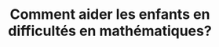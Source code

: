 ---
expert: ""
metadata:
  title: "Comment aider les enfants en difficultés en mathématiques? - Out of the Books"
  description: >-
    Rencontre avec Véronique Degroote de Formalogo
  robots:
    index: true
    follow: true
published: true
title: "Comment aider les enfants en difficultés en mathématiques?"
description: >-
  Rencontre avec Véronique Degroote de Formalogo
publishDate: 2023-05-16T00:00:00.000Z
category: live
tags:
  - live
  - education
image: "https://i.ytimg.com/vi/2E8-0HucvX4/sddefault.jpg"
duration: "53min"
media:
  type: "youtube"
  videoUrl: "https://www.youtube.com/watch?v=2E8-0HucvX4"
---
